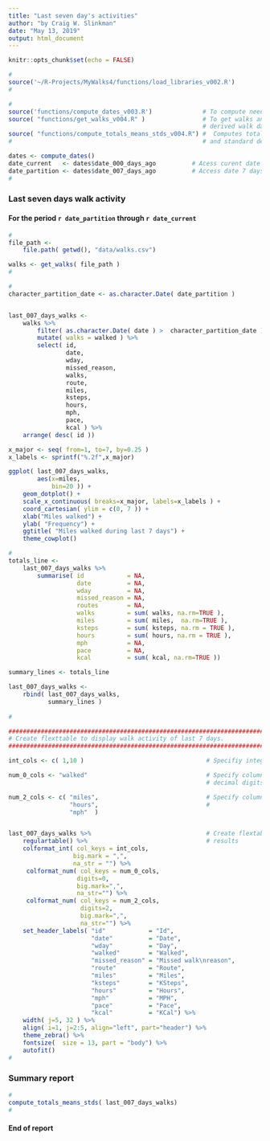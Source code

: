 ```yaml
---
title: "Last seven day's activities"
author: "by Craig W. Slinkman"
date: "May 13, 2019"
output: html_document
---
```


```r
knitr::opts_chunk$set(echo = FALSE)
```


```r
#
source('~/R-Projects/MyWalks4/functions/load_libraries_v002.R')
#
```

```r
#
source('functions/compute_dates_v003.R')              # To compute needed dates ...
source( "functions/get_walks_v004.R" )                # To get walks and compute
                                                      # derived walk data ...
source( "functions/compute_totals_means_stds_v004.R") #  Computes totals, means,
#                                                     # and standard deviations
```

```r
dates <- compute_dates()
date_current   <- dates$date_000_days_ago          # Acess curent date ,..
date_partition <- dates$date_007_days_ago          # Access date 7 days ago ...
#
```

### Last seven days walk activity
#### For the period `r date_partition` through `r date_current`


```r
#
file_path <-
    file.path( getwd(), "data/walks.csv")

walks <- get_walks( file_path )
#
```

```r

#
character_partition_date <- as.character.Date( date_partition )


last_007_days_walks <-
    walks %>%
        filter( as.character.Date( date ) >  character_partition_date ) %>% 
        mutate( walks = walked ) %>% 
        select( id, 
                date,
                wday,
                missed_reason,
                walks,
                route,
                miles,
                ksteps,
                hours,
                mph,
                pace,
                kcal ) %>% 
    arrange( desc( id ))


```

```r

x_major <- seq( from=1, to=7, by=0.25 )
x_labels <- sprintf("%.2f",x_major)

ggplot( last_007_days_walks, 
        aes(x=miles,
            bin=20 )) +
    geom_dotplot() +
    scale_x_continuous( breaks=x_major, labels=x_labels ) +
    coord_cartesian( ylim = c(0, 7 )) +
    xlab("Miles walked") +
    ylab( "Frequency") +
    ggtitle( "Miles walked during last 7 days") +
    theme_cowplot()
```

```r
#
totals_line <- 
    last_007_days_walks %>% 
        summarise( id            = NA,
                   date          = NA,
                   wday          = NA,
                   missed_reason = NA,
                   routes        = NA,
                   walks         = sum( walks, na.rm=TRUE ),
                   miles         = sum( miles,  na.rm=TRUE ),
                   ksteps        = sum( ksteps, na.rm = TRUE ),
                   hours         = sum( hours, na.rm = TRUE ),
                   mph           = NA,
                   pace          = NA,
                   kcal          = sum( kcal, na.rm=TRUE ))

summary_lines <- totals_line

last_007_days_walks <- 
    rbind( last_007_days_walks,
           summary_lines )
                   
#
```


```r

####################################################################################
# Create flexttable to display walk activity of last 7 days.
####################################################################################

int_cols <- c( 1,10 )                                  # Specifiy integer columns ...

num_0_cols <- "walked"                                 # Specify columns with 0
                                                       # decimal digits

num_2_cols <- c( "miles",                              # Specify columns with 2
                 "hours",                              #
                 "mph"  )


last_007_days_walks %>%                                # Create flextable to display
    regulartable() %>%                                 # results
    colformat_int( col_keys = int_cols, 
                  big.mark = ",",
                  na_str = "") %>% 
     colformat_num( col_keys = num_0_cols,
                   digits=0,
                   big.mark=",",
                   na_str="") %>% 
     colformat_num( col_keys = num_2_cols,
                    digits=2,
                    big.mark=",",
                    na_str="") %>% 
    set_header_labels( "id"            = "Id",
                       "date"          = "Date",
                       "wday"          = "Day",
                       "walked"        = "Walked",
                       "missed_reason" = "Missed walk\nreason",
                       "route"         = "Route",
                       "miles"         = "Miles",
                       "ksteps"        = "KSteps",
                       "hours"         = "Hours",
                       "mph"           = "MPH",
                       "pace"          = "Pace",
                       "kcal"          = "KCal") %>% 
    width( j=5, 32 ) %>% 
    align( i=1, j=2:5, align="left", part="header") %>% 
    theme_zebra() %>% 
    fontsize(  size = 13, part = "body") %>% 
    autofit()
#        
```

### Summary report

```r
#
compute_totals_means_stds( last_007_days_walks)
#
```

#### End of report